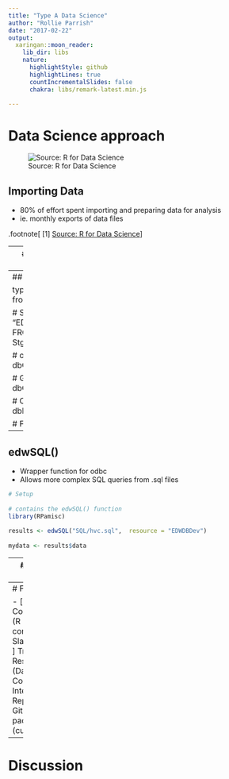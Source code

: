 ```yaml
---
title: "Type A Data Science"
author: "Rollie Parrish"
date: "2017-02-22"
output:
  xaringan::moon_reader:
    lib_dir: libs
    nature:
      highlightStyle: github
      highlightLines: true
      countIncrementalSlides: false
      chakra: libs/remark-latest.min.js

---
```

# Data Science approach

![Source: R for Data Science](data-science.png)


## Importing Data

 - 80% of effort spent importing and preparing data for analysis
 - ie. monthly exports of data files
 


.footnote[
[1] [Source: R for Data Science](http://r4ds.had.co.nz/index.html)
]


---
# R packages for working with SQL databases

- RODBC
- odbc newer, faster (5x)


## Requirements
1. R / R-Studio
2. R Packages
   - tidyverse
   - dplyr & magrittr (pipes)
   - odbc

---
## odbc

typical method for loading a dataframe from SQL database

     # Setup
    library(odbc, DBI)
    dsn <- "EDWDBDev"
    sql <- "SELECT TOP 100 FROM StgEpicClarityPHS.dbo.HOSP_VISIT_CST"

    # open connection
    conn <- dbConnect(odbc(), dsn = dsn)

    # Get the results
    queryResult <- dbGetQuery(conn, sql)

    # Close the connection
    dbDisconnect(conn)

    # Final results
    mydata <- queryResult

---
## edwSQL()

 - Wrapper function for odbc
 - Allows more complex SQL queries from .sql files 
     
```r
# Setup  
     
# contains the edwSQL() function
library(RPamisc) 
    
results <- edwSQL("SQL/hvc.sql",  resource = "EDWDBDev")
            
mydata <- results$data


```
 
    
            
 
---
# Installing RPamisc

   library(devtools)
   
   install_github("rparrish/RPamisc")





---
# Future 

- [ ] Communication (R User community, Slack, etc.)
- [ ] Training Resources (Data Camp, Coursera)
- [x] Internal Git Repositories 
   GitLab - []()
- [x] R packages (cupid)


---

# Discussion 

